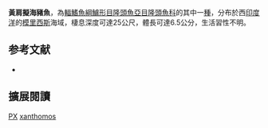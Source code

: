 {{Speciesbox
| image = 
| image_width = 250px
| status = DD
| status_system = IUCN3.1
| genus = Pseudojuloides
| species = xanthomos
| authority = Randall & Randall, 1981
| synonyms = 
}}

'''黃肩擬海豬魚'''，為[[輻鰭魚綱|輻鰭魚綱]][[鱸形目|鱸形目]][[隆頭魚亞目|隆頭魚亞目]][[隆頭魚科|隆頭魚科]]的其中一[[種|種]]，分布於西[[印度洋|印度洋]]的[[模里西斯|模里西斯]]海域，棲息深度可達25公尺，體長可達6.5公分，生活習性不明。

==参考文献==
*{{FishBase_species|genus=Pseudojuloides|species=xanthomos|year=2013|month=8}}
== 擴展閱讀 ==
{{refbegin}}
{{wikispecies-inline|Pseudojuloides xanthomos|黃肩擬海豬魚}}
{{refend}}
{{Taxonbar|from=Q3759200}}

[[Category:IUCN红色名录数据缺乏物种|PX]]
[[Category:擬海豬魚屬|xanthomos]]


{{鱸形目小作品}}